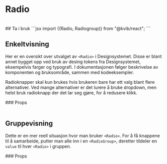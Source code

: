 
<Meta of={RadioStories} />

# Radio

<br />
## Ta i bruk ```jsx import {(Radio, Radiogroup)} from "@kvib/react"; ```

## Enkeltvisning

Her er en oversikt over utvalget av `<Radio>` i Designsystemet. Disse er blant annet bygget opp ved bruk av desing
tokens fra Designsystemet, eksempelvis farger og typografi. I dokumentasjonen følger beskrivelse av komponenten og bruksområde, sammen med kodeeksempler.

Radioknapper skal kun brukes hvis brukeren bare har ett valg blant flere alternativer. Ved mange alternativer er det
lurere å bruke dropdown, men helst bruk radioknapp der det lar seg gjøre, for å redusere klikk.

<Canvas of={RadioStories.Radio} />
### Props
<Controls of={RadioStories.Radio} />

<br />
<br />

## Gruppevisning

Dette er en mer reell situasjon hvor man bruker `<Radio>`. For å få knappene til å samarbeide, putter man alle inn i
en `<RadioGroup>`, deretter tildeler en `value` til hver `<Radio>` i gruppen.

<Canvas of={RadioStories.RadioGroup} />
### Props
<Controls of={RadioStories.RadioGroup} />
